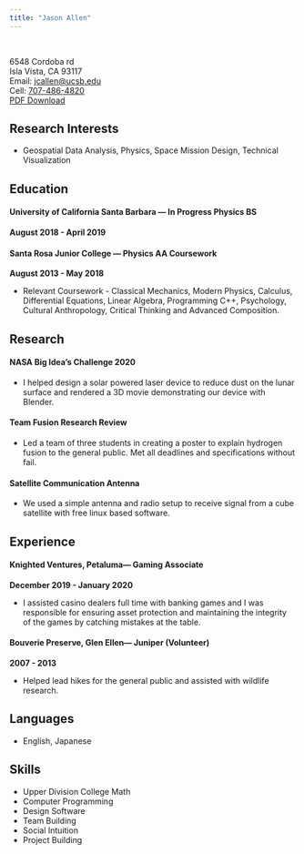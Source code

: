 ```yaml
---
title: "Jason Allen"
---
```

 
<br>

6548 Cordoba rd  
Isla Vista, CA 93117  
Email: [jcallen@ucsb.edu](mailto:jcallen@ucsb.edu?subject=[GitHub Website])  
Cell:  [707-486-4820](tel:7074864820)  
[PDF Download](./CV/Resume July 2021.pdf)
  
## Research Interests  

* Geospatial Data Analysis, Physics, Space Mission Design, Technical Visualization  
  
  
## Education  
#### University of California Santa Barbara — In Progress Physics BS  
**August 2018 - April 2019**  
  
#### Santa Rosa Junior College — Physics AA Coursework  
**August 2013 - May 2018**  

* Relevant Coursework - Classical Mechanics, Modern Physics, Calculus, Differential Equations, Linear Algebra, Programming C++, Psychology, Cultural Anthropology, Critical Thinking and Advanced Composition.  
  
  
## Research  
#### NASA Big Idea’s Challenge 2020

* I helped design a solar powered laser device to reduce dust on the lunar surface and rendered a 3D movie demonstrating our device with Blender. 

#### Team Fusion Research Review  

* Led a team of three students in creating a poster to explain hydrogen fusion to the general public. Met all deadlines and specifications without fail.    

#### Satellite Communication Antenna   

* We used a simple antenna and radio setup to receive signal from a cube satellite with free linux based software.  
  
  
## Experience
#### Knighted Ventures, Petaluma— Gaming Associate  
**December 2019 -  January 2020**  

* I assisted casino dealers full time with banking games and I was responsible for ensuring asset protection and maintaining the integrity of the games by catching mistakes at the table.  
  
#### Bouverie Preserve, Glen Ellen— Juniper (Volunteer)  
**2007 - 2013**  

* Helped lead hikes for the general public and assisted with wildlife research. 
    
      
## Languages  

* English, Japanese  
  
  
## Skills  

* Upper Division College Math  
* Computer Programming  
* Design Software  
* Team Building  
* Social Intuition  
* Project Building  
  

